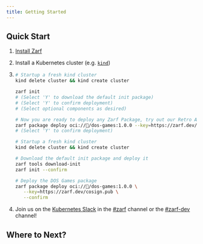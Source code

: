 ```yaml
---
title: Getting Started
---
```



## Quick Start

1. [Install Zarf](/getting-started/install)
2. Install a Kubernetes cluster (e.g. [`kind`](https://kind.sigs.k8s.io/))

3.  <Tabs>
    <TabItem label="Interactive">

    ```bash
    # Startup a fresh kind cluster
    kind delete cluster && kind create cluster

    zarf init
    # (Select 'Y' to download the default init package)
    # (Select 'Y' to confirm deployment)
    # (Select optional components as desired)

    # Now you are ready to deploy any Zarf Package, try out our Retro Arcade!!
    zarf package deploy oci://🦄/dos-games:1.0.0 --key=https://zarf.dev/cosign.pub
    # (Select 'Y' to confirm deployment)
    ```

    </TabItem>
    <TabItem label="Non-interactive">

    ```bash
    # Startup a fresh kind cluster
    kind delete cluster && kind create cluster

    # Download the default init package and deploy it
    zarf tools download-init
    zarf init --confirm

    # Deploy the DOS Games package
    zarf package deploy oci://🦄/dos-games:1.0.0 \
       --key=https://zarf.dev/cosign.pub \
       --confirm
    ```

    </TabItem>
    </Tabs>

4. Join us on the [Kubernetes Slack](https://kubernetes.slack.com) in the [#zarf](https://kubernetes.slack.com/archives/C03B6BJAUJ3) channel or the [#zarf-dev](https://kubernetes.slack.com/archives/C03BP9Z3CMA) channel!

## Where to Next?

<LinkCard title="Understanding the Basics" href="/getting-started/understanding" />

<CardGrid>
 <LinkCard title="Create a Package" href="/create-a-package/" />
 <LinkCard title="View tutorials"  href="/tutorials"/>
</CardGrid>

<LinkCard title="Discover CLI commands (zarf --help)" href="/cli/commands/zarf" />
